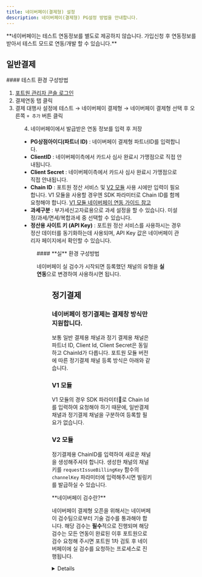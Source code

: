 ```yaml
---
title: 네이버페이(결제형) 설정
description: 네이버페이(결제형) PG설정 방법을 안내합니다.
---
```





<Hint style="info">
**네이버페이는 테스트 연동정보를 별도로 제공하지 않습니다. 가입신청 후 연동정보를 받아서 테스트 모드로 연동/개발 할 수 있습니다.**

</Hint>

## 일반**결제**

<Tabs>
<Tab title="테스트 결제">
#### 테스트 환경 구성방법

1. [포트원 관리자 콘솔 로그인](https://admin.portone.io/integration)
2. 결제연동 탭 클릭
3. 결제 대행사 설정에 테스트 → 네이버페이 결제형 → 네이버페이 결제형 선택 후 오른쪽 `+ 추가` 버튼 클릭

<Figure src={image1} />

4. 네이버페이에서 발급받은 연동 정보를 입력 후 저장

- **PG상점아이디(파트너 ID)** : 네이버페이 결제형 파트너ID를 입력합니다.
- **ClientID** : 네이버페이측에서 카드사 심사 완료시 가맹점으로 직접 안내됩니다.
- **Client Secret** : 네이버페이측에서 카드사 심사 완료시 가맹점으로 직접 안내됩니다.
- **Chain ID** : 포트원 정산 서비스 및 [V2 모듈](../../../v2-payment/v2) 사용 시에만 입력이 필요합니다. V1 모듈을 사용할 경우엔 SDK 파라미터로 Chain ID를 함께 요청해야 합니다. [V1 모듈 네이버페이 연동 가이드 참고](../../../pg/simple/naver)
- **과세구분** : 부가세신고자료용으로 과세 설정을 할 수 있습니다. 미설정/과세/면세/복합과세 중 선택할 수 있습니다.
- **정산용 사이트 키 (API Key)** : 포트원 정산 서비스를 사용하시는 경우 정산 데이터를 동기화하는데 사용되며, API Key 값은 네이버페이 관리자 페이지에서 확인할 수 있습니다.

<Figure src={image2} />

</Tab>

<Tab title="실 결제">
#### **실** 환경 구성방법

네이버페이 실 검수가 시작되면 등록했던 채널의 유형을 **실 연동**으로 변경하여 사용하시면 됩니다.

<Figure src={image3} />

</Tab>
</Tabs>

## 정기결제

### 네이버페이 정기결제는 결제창 방식만 지원합니다.

<Tabs>
<Tab title="결제창 방식">

보통 일반 결제용 채널과 정기 결제용 채널은 파트너 ID, Client Id, Client Secret은 동일하고 ChainId가 다릅니다. 포트원 모듈 버전에 따른 정기결제 채널 등록 방식은 아래와 같습니다.

### V1 모듈

V1 모듈의 경우 SDK 파라미터로 Chain Id를 입력하여 요청해야 하기 때문에, 일반결제 채녈과 정기결제 채널을 구분하여 등록할 필요가 없습니다.

### V2 모듈

정기결제용 ChainID를 입력하여 새로운 채널을 생성해주셔야 합니다. 생성한 채널의 채널 키를 `requestIssueBillingKey` 함수의 `channelKey` 파라미터에 입력해주시면 빌링키를 발급하실 수 있습니다.

</Tab>
</Tabs>

<Hint style="info">
**네이버페이 검수란?**

네이버페이 결제형 오픈을 위해서는 네이버페이 검수팀으로부터 기술 검수를 통과해야 합니다. 해당 검수는 **필수**적으로 진행되며 해당 검수는 모든 연동이 완료된 이후 포트원으로 검수 요청해 주시면 포트원 1차 검토 후 네이버페이에 실 검수를 요청하는 프로세스로 진행됩니다.

</Hint>

<Details>
<p slot="summary">네이버페이 기술 검수 요청 방법</p>

네이버페이 기술 검수를 위해서는 아래 질문 리스트를 작성하여 이메일 주소로 검수 요청을 해야 합니다.

```text
<사업자 및 계약정보>
  - 상호명:
  - 사업자 번호:
  - 포트원 계정:
  - 네이버페이 결제형 파트너ID: 단건/반복(정기) 이용하실 방식 구분하여 전달 주시기 바랍니다.
  - 검수 진행 가능한 URL:
  - 테스트 가능한 로그인 계정:
  - 네이버페이 결제형 연동 개발자 정보(이름/이메일/전화번호):
  - 네이버페이 결제형 연동 검수 담당자 정보(이름/이메일/전화번호):
  - 판매상품 과/면세 여부:
  - 에스크로 사용 여부:
  - 모바일 앱 보유 여부:
  - 부분 취소 제공 여부:
  - IMP.request_pay 함수 호출 시 naverProducts 파라미터 설정 여부 및 셋팅 예시:

<질의사항>
1. 일반 결제만 연동하는 경우
  1. 지원하는 PC 웹 브라우저 종류와 최소 버전:
  2. 지원하는 모바일 웹 브라우저 종류와 최소 버전:
     (앱으로만 연동하시는 경우, 지원하는 모바일 OS 종류와 최소 버전: (ex. iOS 12.0.1, Android 8.0))
  3. 네이버페이 계약 시, 현금영수증 발급을 누가 하도록 결정하셨나요?
  4. 네이버페이 계약 시, 포인트 적립 방식은 자동 지급 방식으로 계약하셨나요? 직접 건별로 지급하기로 계약하셨나요?

2. 일반 + 정기결제 모두 연동하는 경우
  1. 지원하는 PC 웹 브라우저 종류와 최소 버전:
  2. 지원하는 모바일 웹 브라우저 종류와 최소 버전:
     (앱으로만 연동하시는 경우, 지원하는 모바일 OS 종류와 최소 버전: (ex. iOS 12.0.1, Android 8.0))
  3. 네이버페이 계약 시, 현금영수증 발급을 누가 하도록 결정하셨나요?
  4. 네이버페이 계약 시, 포인트 적립 방식은 자동 지급 방식으로 계약하셨나요? 직접 건별로 지급하기로 계약하셨나요?
  5. 정기 결제 등록 내역 조회를 어떤 방식으로 구현하시고 계신가요? 예) 관리자페이지 반복결제내역 조회 시 / 자체주문 생성 시 정보조회
  6. 결제 내역 조회를 어떤 방식으로 구현하시고 계신가요? 예) 관리자페이지 결제내역 조회 시 / 자체주문 생성 시 정보조회 / 정산 대사 작업 배치
  7. 어떤 경우에 정기결제가 해제되나요? 예) 등록생성 실패 시 / 등록된 반복결제항목 해제 시 / 관리자 반복결제 등록항목 해제
```

**email : support@portone.io**

</Details>
